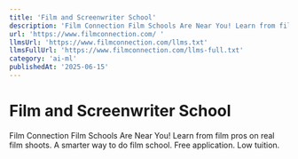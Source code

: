 ```yaml
---
title: 'Film and Screenwriter School'
description: 'Film Connection Film Schools Are Near You! Learn from film pros on real film shoots. A smarter way to do film school. Free application. Low tuition.'
url: 'https://www.filmconnection.com/ '
llmsUrl: 'https://www.filmconnection.com/llms.txt'
llmsFullUrl: 'https://www.filmconnection.com/llms-full.txt'
category: 'ai-ml'
publishedAt: '2025-06-15'
---
```


# Film and Screenwriter School

Film Connection Film Schools Are Near You! Learn from film pros on real film shoots. A smarter way to do film school. Free application. Low tuition.
